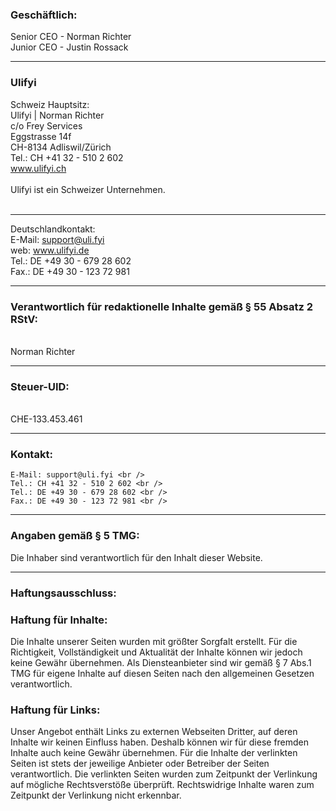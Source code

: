 ### Geschäftlich:
  Senior CEO - Norman Richter <br />
  Junior CEO - Justin Rossack <br />

---

### Ulifyi <br />
  Schweiz Hauptsitz: <br />
  Ulifyi | Norman Richter <br />
  c/o Frey Services <br />
  Eggstrasse 14f <br />
  CH-8134 Adliswil/Zürich <br />
  Tel.: CH +41 32 - 510 2 602 <br />
  www.ulifyi.ch <br /> <br />
  Ulifyi ist ein Schweizer Unternehmen. <br /><br />

---

Deutschlandkontakt: <br />
 E-Mail: support@uli.fyi <br />
 web: www.ulifyi.de <br />
 Tel.: DE +49 30 - 679 28 602 <br />
 Fax.: DE +49 30 - 123 72 981 <br />

---
  
### __Verantwortlich für redaktionelle Inhalte gemäß § 55 Absatz 2 RStV:__
<br />
  Norman Richter

---

  ### Steuer-UID:
<br />
  CHE-133.453.461 <br />

---

### Kontakt:
    E-Mail: support@uli.fyi <br />
    Tel.: CH +41 32 - 510 2 602 <br />
    Tel.: DE +49 30 - 679 28 602 <br />
    Fax.: DE +49 30 - 123 72 981 <br />

---

### Angaben gemäß § 5 TMG:
Die Inhaber sind verantwortlich für den Inhalt dieser Website.

---

### Haftungsausschluss:

### Haftung für Inhalte:

Die Inhalte unserer Seiten wurden mit größter Sorgfalt erstellt. Für die Richtigkeit, Vollständigkeit und Aktualität der Inhalte können wir jedoch keine Gewähr übernehmen. Als Diensteanbieter sind wir gemäß § 7 Abs.1 TMG für eigene Inhalte auf diesen Seiten nach den allgemeinen Gesetzen verantwortlich.

### Haftung für Links: <br />
Unser Angebot enthält Links zu externen Webseiten Dritter, auf deren Inhalte wir keinen Einfluss haben. Deshalb können wir für diese fremden Inhalte auch keine Gewähr übernehmen. Für die Inhalte der verlinkten Seiten ist stets der jeweilige Anbieter oder Betreiber der Seiten verantwortlich. Die verlinkten Seiten wurden zum Zeitpunkt der Verlinkung auf mögliche Rechtsverstöße überprüft. Rechtswidrige Inhalte waren zum Zeitpunkt der Verlinkung nicht erkennbar.
